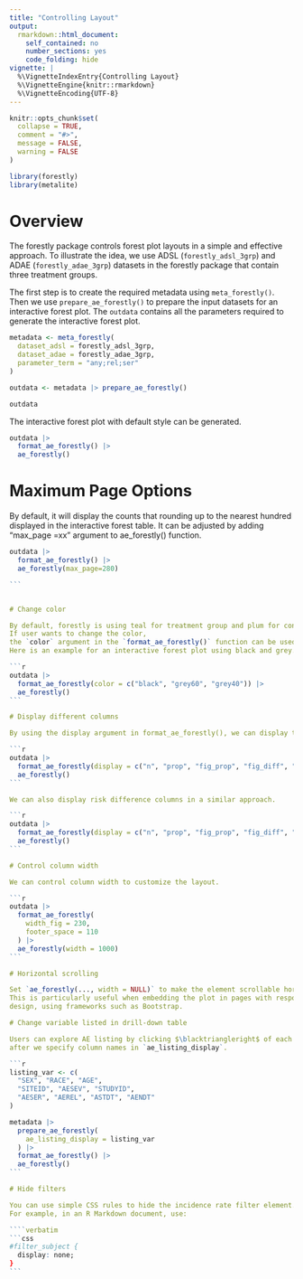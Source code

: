 ```yaml
---
title: "Controlling Layout"
output:
  rmarkdown::html_document:
    self_contained: no
    number_sections: yes
    code_folding: hide
vignette: |
  %\VignetteIndexEntry{Controlling Layout}
  %\VignetteEngine{knitr::rmarkdown}
  %\VignetteEncoding{UTF-8}
---
```


```r
knitr::opts_chunk$set(
  collapse = TRUE,
  comment = "#>",
  message = FALSE,
  warning = FALSE
)
```

```r
library(forestly)
library(metalite)
```

# Overview

The forestly package controls forest plot layouts in a simple and effective approach.
To illustrate the idea, we use ADSL (`forestly_adsl_3grp`) and
ADAE (`forestly_adae_3grp`) datasets in the forestly package
that contain three treatment groups.

The first step is to create the required metadata using `meta_forestly()`.
Then we use `prepare_ae_forestly()` to prepare the input datasets for an interactive forest plot.
The `outdata` contains all the parameters required to generate the interactive forest plot.

```r
metadata <- meta_forestly(
  dataset_adsl = forestly_adsl_3grp,
  dataset_adae = forestly_adae_3grp,
  parameter_term = "any;rel;ser"
)

outdata <- metadata |> prepare_ae_forestly()

outdata
```

The interactive forest plot with default style can be generated.

```r
outdata |>
  format_ae_forestly() |>
  ae_forestly()
```

# Maximum Page Options 

By default, it will display the counts that rounding up to the nearest hundred displayed in the interactive forest table. 
It can be adjusted by adding "max_page =xx" argument to ae_forestly() function. 

````r
outdata |>
  format_ae_forestly() |>
  ae_forestly(max_page=280)

```


# Change color

By default, forestly is using teal for treatment group and plum for control group.
If user wants to change the color,
the `color` argument in the `format_ae_forestly()` function can be used.
Here is an example for an interactive forest plot using black and grey.

```r
outdata |>
  format_ae_forestly(color = c("black", "grey60", "grey40")) |>
  ae_forestly()
```

# Display different columns

By using the display argument in format_ae_forestly(), we can display the total column.

```r
outdata |>
  format_ae_forestly(display = c("n", "prop", "fig_prop", "fig_diff", "total")) |>
  ae_forestly()
```

We can also display risk difference columns in a similar approach.

```r
outdata |>
  format_ae_forestly(display = c("n", "prop", "fig_prop", "fig_diff", "diff")) |>
  ae_forestly()
```

# Control column width

We can control column width to customize the layout.

```r
outdata |>
  format_ae_forestly(
    width_fig = 230,
    footer_space = 110
  ) |>
  ae_forestly(width = 1000)
```

# Horizontal scrolling

Set `ae_forestly(..., width = NULL)` to make the element scrollable horizontally.
This is particularly useful when embedding the plot in pages with responsive
design, using frameworks such as Bootstrap.

# Change variable listed in drill-down table

Users can explore AE listing by clicking $\blacktriangleright$ of each row
after we specify column names in `ae_listing_display`.

```r
listing_var <- c(
  "SEX", "RACE", "AGE",
  "SITEID", "AESEV", "STUDYID",
  "AESER", "AEREL", "ASTDT", "AENDT"
)

metadata |>
  prepare_ae_forestly(
    ae_listing_display = listing_var
  ) |>
  format_ae_forestly() |>
  ae_forestly()
```

# Hide filters

You can use simple CSS rules to hide the incidence rate filter element.
For example, in an R Markdown document, use:

````verbatim
```css
#filter_subject {
  display: none;
}
```
````
